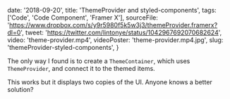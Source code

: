 
  date: '2018-09-20',
  title: 'ThemeProvider and styled-components',
  tags: ['Code', 'Code Component', 'Framer X'],
  sourceFile:
    'https://www.dropbox.com/s/y9r5980f5k5w3j3/themeProvider.framerx?dl=0',
  tweet: 'https://twitter.com/lintonye/status/1042967692070682624',
  video: 'theme-provider.mp4',
  videoPoster: 'theme-provider.mp4.jpg',
  slug: 'themeProvider-styled-components',
}


The only way I found is to create a `ThemeContainer`, which uses `ThemeProvider`, and connect it to the themed items.

This works but it displays two copies of the UI. Anyone knows a better solution?
